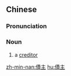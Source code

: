 {{also|债主}}
==Chinese==
{{zh-forms|s=债主}}

===Pronunciation===
{{zh-pron
|m=zhàizhǔ
|h=pfs=chai-chú
|mn=qz,tw,xm:chè-chú/zz:chèe-chú
|cat=n
}}

===Noun===
{{zh-noun}}

# a [[creditor]]

[[zh-min-nan:債主]]
[[hu:債主]]